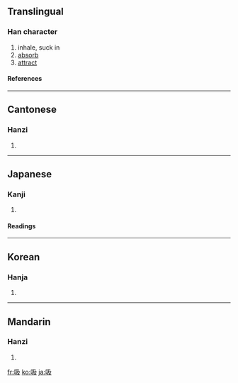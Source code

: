 ==Translingual==
===Han character===
{{Han char|rn=30|rad=口|as=04|sn=7|four=6704<sub>7</sub>|canj=口弓竹水 (RNHE)|ids=⿰[[口]][[及]]}}
# inhale, suck in
# [[absorb]]
# [[attract]]
====References====
{{Han ref|kx=0179.120|dkj=03372|dj=0397.060|hdz=10594.010|uh=5438|ud=21560|bh=A76C|bd=42860}}
----

==Cantonese==
===Hanzi===
{{yue-hanzi|jyut=|y=kap1, ngap1}}
# {{defn|Cantonese}}
----
==Japanese==
===Kanji===
{{ja-kanji|grade=6|rs=口04}}
# {{defn|Japanese}} 
====Readings====
{{ja-readings|on=[[きゅう]] (kyū)|kun=[[すう]] (suu)}}
----
==Korean==
===Hanja===
{{ko-hanja|hangeul=흡|rv=heup|mr=hŭp}}
# {{defn|Korean}}
----
==Mandarin==
===Hanzi===
{{cmn-hanzi|pin=[[xī]] ([[xi1]])|wg=hsi<sup>1</sup>}}
# {{defn|Mandarin}}

[[fr:吸]]
[[ko:吸]]
[[ja:吸]]